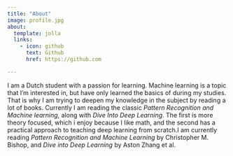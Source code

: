 ```yaml
---
title: "About"
image: profile.jpg
about:
  template: jolla
  links:
    - icon: github
      text: Github
      href: https://github.com

---
```


I am a Dutch student with a passion for learning. 
Machine learning is a topic that I'm interested in, but have only learned the basics of during my studies. That is why I am trying to deepen my knowledge in the subject by reading a lot of books. Currently I am reading the classic *Pattern Recognition and Machine learning*, along with *Dive Into Deep Learning*. The first is more theory focused, which i enjoy because I like math, and the second has a practical approach to teaching deep learning from scratch.I am currently reading *Pattern Recognition and Machine Learning* by Christopher M. Bishop, and *Dive into Deep Learning* by Aston Zhang et al.